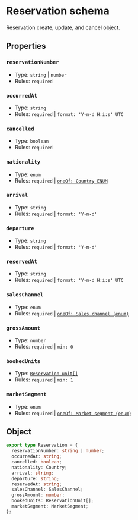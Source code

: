 # Reservation schema
Reservation create, update, and cancel object.

## Properties
### `reservationNumber`
- Type: `string` | `number`
- Rules: `required`

### `occurredAt`
- Type: `string`
- Rules: `required` | `format: 'Y-m-d H:i:s' UTC`

### `cancelled`
- Type: `boolean`
- Rules: `required`

### `nationality`
- Type: `enum`
- Rules: `required` | [`oneOf: Country ENUM`](/schemas/ntak/enums/country)

### `arrival`
- Type: `string`
- Rules: `required` | `format: 'Y-m-d'`

### `departure`
- Type: `string`
- Rules: `required` | `format: 'Y-m-d'`

### `reservedAt`
- Type: `string`
- Rules: `required` | `format: 'Y-m-d H:i:s' UTC`

### `salesChannel`
- Type: `enum`
- Rules: `required` | [`oneOf: Sales channel (enum)`](/schemas/ntak/enums/sales-channel)

### `grossAmount`
- Type: `number`
- Rules: `required` | `min: 0`

### `bookedUnits`
- Type: [`Reservation unit[]`](/schemas/ntak/segments/reservation-unit)
- Rules: `required` | `min: 1`

### `marketSegment`
- Type: `enum`
- Rules: `required` | [`oneOf: Market segment (enum)`](/schemas/ntak/enums/market-segment)

## Object
```ts
export type Reservation = {
  reservationNumber: string | number;
  occurredAt: string;
  cancelled: boolean;
  nationality: Country;
  arrival: string;
  departure: string;
  reservedAt: string;
  salesChannel: SalesChannel;
  grossAmount: number;
  bookedUnits: ReservationUnit[];
  marketSegment: MarketSegment;
};
```